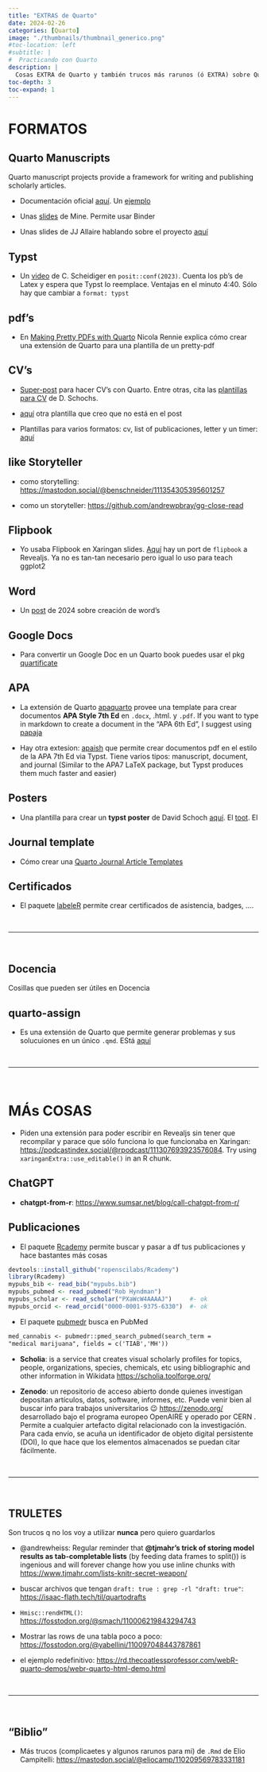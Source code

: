 ```yaml
---
title: "EXTRAS de Quarto"
date: 2024-02-26
categories: [Quarto]
image: "./thumbnails/thumbnail_generico.png"
#toc-location: left
#subtitle: | 
#  Practicando con Quarto
description: |
  Cosas EXTRA de Quarto y también trucos más rarunos (ó EXTRA) sobre Quarto.
toc-depth: 3
toc-expand: 1
---
```


# FORMATOS

## Quarto Manuscripts

Quarto manuscript projects provide a framework for writing and publishing scholarly articles.

- Documentación oficial [aquí](https://quarto.org/docs/manuscripts/). Un [ejemplo](https://dragonstyle.github.io/submission-quarto-lite-r/)

- Unas [slides](https://mine.quarto.pub/manuscripts-conf23/#/title-slide) de Mine. Permite usar Binder

- Unas slides de JJ Allaire hablando sobre el proyecto [aquí](https://jjallaire.quarto.pub/reproducible-manuscripts-with-quarto/#/title-slide)


## Typst

- Un [video](https://www.youtube.com/watch?v=t30sqFch2v0&list=PL9HYL-VRX0oRFZslRGHwHuwea7SvAATHp&index=74) de C. Scheidiger en `posit::conf(2023)`. Cuenta los pb's de Latex y espera que Typst lo reemplace. Ventajas en el minuto 4:40. Sólo hay que cambiar a `format: typst`



## pdf's

- En [Making Pretty PDFs with Quarto](https://nrennie.rbind.io/blog/making-pretty-pdf-quarto/) Nicola Rennie explica cómo crear una extensión de Quarto para una plantilla de un pretty-pdf


## CV's

- [Super-post](https://alexespinosaco.github.io/aerovagante/2024-02-18-cv/) para hacer CV's con Quarto. Entre otras, cita las [plantillas para CV](https://github.com/schochastics/quarto-cv) de D. Schochs. 

- [aquí](https://github.com/produnis/quarto-cv) otra plantilla que creo que no está en el post

- Plantillas para varios formatos: cv, list of publicaciones, letter y un timer: [aquí](https://ruhr.social/@produnis/111766773526870010)



## like Storyteller

- como storytelling: <https://mastodon.social/@benschneider/111354305395601257>

- como un storyteller: <https://github.com/andrewpbray/gg-close-read>


## Flipbook

- Yo usaba Flipbook en Xaringan slides. [Aquí](https://kieranhealy.org/blog/archives/2023/08/10/flipbookr-for-quarto/) hay un port de `flipbook` a Revealjs. Ya no es tan-tan necesario pero igual lo uso para teach ggplot2

## Word

- Un [post](https://fortune9.netlify.app/2024/01/28/rmarkdown-automate-word-document-generation-using-rmarkdown/) de 2024 sobre creación de word's

## Google Docs

- Para convertir un Google Doc en un Quarto book puedes usar el pkg  [quartificate](https://docs.ropensci.org/quartificate/)

## APA

- La extensión de Quarto [apaquarto](https://github.com/wjschne/apaquarto) provee una template para crear documentos **APA Style 7th Ed** en `.docx`, .html. y `.pdf`. If you want to type in markdown to create a document in the "APA 6th Ed", I suggest using [papaja](https://frederikaust.com/papaja_man/)

- Hay otra extesion: [apaish](https://github.com/mvuorre/quarto-apaish) que permite crear documentos pdf en el estilo de la APA 7th Ed via Typst. Tiene varios tipos: manuscript, document, and journal (Similar to the APA7 LaTeX package, but  Typst produces them much faster and easier)

## Posters

- Una plantilla para crear un **typst poster** de David Schoch [aquí](https://github.com/schochastics/CRAN_collaboration/tree/main/typst-poster). El [toot](https://fosstodon.org/@schochastics/111097462080543727). El 


## Journal template

- Cómo crear una [Quarto Journal Article Templates](https://christophertkenny.com/posts/2023-07-01-creating-quarto-journal-articles/)

## Certificados

- El paquete [labeleR](https://ecologyr.github.io/labeleR/) permite crear certificados de asistencia, badges, ....



<br>

--------------------------

<br>

## Docencia

Cosillas que pueden ser útiles en Docencia

## quarto-assign 

- Es una extensión de Quarto que permite generar problemas y sus solucuiones en un único `.qmd`. EStá [aquí](https://github.com/coatless-quarto/assign)


<br>

--------------------------

<br>


# MÁs COSAS

- Piden una extensión para poder escribir en Revealjs sin tener que recompilar y parace que sólo funciona lo que funcionaba en Xaringan: <https://podcastindex.social/@rpodcast/111307693923576084>. Try using `xaringanExtra::use_editable()` in an R chunk. 


## ChatGPT

- **chatgpt-from-r**: <https://www.sumsar.net/blog/call-chatgpt-from-r/>


## Publicaciones

- El paquete [Rcademy](https://github.com/robjhyndman/Rcademy) permite buscar y pasar a df tus publicaciones y hace bastantes más cosas

```r
devtools::install_github("ropenscilabs/Rcademy")
library(Rcademy)
mypubs_bib <- read_bib("mypubs.bib")
mypubs_pubmed <- read_pubmed("Rob Hyndman")
mypubs_scholar <- read_scholar("PXaWcW4AAAAJ")     #- ok
mypubs_orcid <- read_orcid("0000-0001-9375-6330")  #- ok
```


- El paquete [pubmedr](https://github.com/jaytimm/pubmedr) busca en PubMed

```md
med_cannabis <- pubmedr::pmed_search_pubmed(search_term = 
"medical marijuana", fields = c('TIAB','MH'))
```

- **Scholia**: is a service that creates visual scholarly profiles for topics, people, organizations, species, chemicals, etc using bibliographic and other information in Wikidata <https://scholia.toolforge.org/>


- **Zenodo**: un repositorio de acceso abierto donde quienes investigan depositan artículos, datos, software, informes, etc. Puede venir bien al buscar info para trabajos universitarios 😉
<https://zenodo.org/>  desarrollado bajo el programa europeo OpenAIRE y operado por CERN . Permite a cualquier  artefacto digital relacionado con la investigación. Para cada envío, se acuña un identificador de objeto digital persistente (DOI), lo que hace que los elementos almacenados se puedan citar fácilmente. 

<br>

----------------

<br>

## TRULETES

Son trucos q no los voy a utilizar **nunca** pero quiero guardarlos


- @andrewheiss: Regular reminder that **@tjmahr's trick of storing model results as tab-completable lists** (by feeding data frames to split()) is ingenious and will forever change how you use inline chunks with <https://www.tjmahr.com/lists-knitr-secret-weapon/>

- buscar archivos que tengan `draft: true : grep -rl "draft: true"  `: <https://isaac-flath.tech/til/quartodrafts>

- `Hmisc::rendHTML()`: <https://fosstodon.org/@smach/110006219843294743>

- Mostrar las rows de una tabla poco a poco: <https://fosstodon.org/@yabellini/110097048443787861>

- el ejemplo redefinitivo: <https://rd.thecoatlessprofessor.com/webR-quarto-demos/webr-quarto-html-demo.html>



<br>

----------------

<br>


## "Biblio"

- Más trucos (complicaetes y algunos rarunos para mi) de `.Rmd` de Elio Campitelli: <https://mastodon.social/@eliocamp/110209569783331181>

